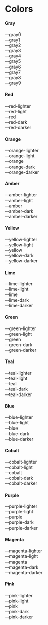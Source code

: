 
<Meta title="Design/Colors" />

<style>{`
  .colorContainer {
    display: flex;
    margin-bottom: 24px;
  }

  .colorData {
    width: 100px;
  }

  .swatches {
    display: grid;
    grid-template-columns: repeat(5, 1fr);
    grid-gap: 12px;
    width: 100%;
  }

  .swatchColor {
    border-radius: 4px;
    height: 40px;
  }

  .swatchName {
    width: 100%;
    text-align: right;
    font-size: .8rem;
  }
`}</style>

# Colors

<div className="colorContainer">
  <div className="colorData">
    <h4>Gray</h4>
  </div>
  <div className="swatches">
    <div className="swatch">
      <div className="swatchColor" style={{ background: "var(--gray0)" }} />
      <caption className="swatchName">--gray0</caption>
    </div>
    <div className="swatch">
      <div className="swatchColor" style={{ background: "var(--gray1)" }} />
      <caption className="swatchName">--gray1</caption>
    </div>
    <div className="swatch">
      <div className="swatchColor" style={{ background: "var(--gray2)" }} />
      <caption className="swatchName">--gray2</caption>
    </div>
    <div className="swatch">
      <div className="swatchColor" style={{ background: "var(--gray3)" }} />
      <caption className="swatchName">--gray3</caption>
    </div>
    <div className="swatch">
      <div className="swatchColor" style={{ background: "var(--gray4)" }} />
      <caption className="swatchName">--gray4</caption>
    </div>
    <div className="swatch">
      <div className="swatchColor" style={{ background: "var(--gray5)" }} />
      <caption className="swatchName">--gray5</caption>
    </div>
    <div className="swatch">
      <div className="swatchColor" style={{ background: "var(--gray6)" }} />
      <caption className="swatchName">--gray6</caption>
    </div>
    <div className="swatch">
      <div className="swatchColor" style={{ background: "var(--gray7)" }} />
      <caption className="swatchName">--gray7</caption>
    </div>
    <div className="swatch">
      <div className="swatchColor" style={{ background: "var(--gray8)" }} />
      <caption className="swatchName">--gray8</caption>
    </div>
    <div className="swatch">
      <div className="swatchColor" style={{ background: "var(--gray9)" }} />
      <caption className="swatchName">--gray9</caption>
    </div>
  </div>
</div>

<div className="colorContainer">
  <div className="colorData">
    <h4>Red</h4>
  </div>
  <div className="swatches">
    <div className="swatch">
      <div
        className="swatchColor"
        style={{ background: "var(--red-lighter)" }}
      />
      <caption className="swatchName">--red-lighter</caption>
    </div>
    <div className="swatch">
      <div className="swatchColor" style={{ background: "var(--red-light)" }} />
      <caption className="swatchName">--red-light</caption>
    </div>
    <div className="swatch">
      <div className="swatchColor" style={{ background: "var(--red)" }} />
      <caption className="swatchName">--red</caption>
    </div>
    <div className="swatch">
      <div className="swatchColor" style={{ background: "var(--red-dark)" }} />
      <caption className="swatchName">--red-dark</caption>
    </div>
    <div className="swatch">
      <div
        className="swatchColor"
        style={{ background: "var(--red-darker)" }}
      />
      <caption className="swatchName">--red-darker</caption>
    </div>
  </div>
</div>

<div className="colorContainer">
  <div className="colorData">
    <h4>Orange</h4>
  </div>
  <div className="swatches">
    <div className="swatch">
      <div
        className="swatchColor"
        style={{ background: "var(--orange-lighter)" }}
      />
      <caption className="swatchName">--orange-lighter</caption>
    </div>
    <div className="swatch">
      <div
        className="swatchColor"
        style={{ background: "var(--orange-light)" }}
      />
      <caption className="swatchName">--orange-light</caption>
    </div>
    <div className="swatch">
      <div className="swatchColor" style={{ background: "var(--orange)" }} />
      <caption className="swatchName">--orange</caption>
    </div>
    <div className="swatch">
      <div
        className="swatchColor"
        style={{ background: "var(--orange-dark)" }}
      />
      <caption className="swatchName">--orange-dark</caption>
    </div>
    <div className="swatch">
      <div
        className="swatchColor"
        style={{ background: "var(--orange-darker)" }}
      />
      <caption className="swatchName">--orange-darker</caption>
    </div>
  </div>
</div>

<div className="colorContainer">
  <div className="colorData">
    <h4>Amber</h4>
  </div>
  <div className="swatches">
    <div className="swatch">
      <div
        className="swatchColor"
        style={{ background: "var(--amber-lighter)" }}
      />
      <caption className="swatchName">--amber-lighter</caption>
    </div>
    <div className="swatch">
      <div
        className="swatchColor"
        style={{ background: "var(--amber-light)" }}
      />
      <caption className="swatchName">--amber-light</caption>
    </div>
    <div className="swatch">
      <div className="swatchColor" style={{ background: "var(--amber)" }} />
      <caption className="swatchName">--amber</caption>
    </div>
    <div className="swatch">
      <div
        className="swatchColor"
        style={{ background: "var(--amber-dark)" }}
      />
      <caption className="swatchName">--amber-dark</caption>
    </div>
    <div className="swatch">
      <div
        className="swatchColor"
        style={{ background: "var(--amber-darker)" }}
      />
      <caption className="swatchName">--amber-darker</caption>
    </div>
  </div>
</div>

<div className="colorContainer">
  <div className="colorData">
    <h4>Yellow</h4>
  </div>
  <div className="swatches">
    <div className="swatch">
      <div
        className="swatchColor"
        style={{ background: "var(--yellow-lighter)" }}
      />
      <caption className="swatchName">--yellow-lighter</caption>
    </div>
    <div className="swatch">
      <div
        className="swatchColor"
        style={{ background: "var(--yellow-light)" }}
      />
      <caption className="swatchName">--yellow-light</caption>
    </div>
    <div className="swatch">
      <div className="swatchColor" style={{ background: "var(--yellow)" }} />
      <caption className="swatchName">--yellow</caption>
    </div>
    <div className="swatch">
      <div
        className="swatchColor"
        style={{ background: "var(--yellow-dark)" }}
      />
      <caption className="swatchName">--yellow-dark</caption>
    </div>
    <div className="swatch">
      <div
        className="swatchColor"
        style={{ background: "var(--yellow-darker)" }}
      />
      <caption className="swatchName">--yellow-darker</caption>
    </div>
  </div>
</div>

<div className="colorContainer">
  <div className="colorData">
    <h4>Lime</h4>
  </div>
  <div className="swatches">
    <div className="swatch">
      <div
        className="swatchColor"
        style={{ background: "var(--lime-lighter)" }}
      />
      <caption className="swatchName">--lime-lighter</caption>
    </div>
    <div className="swatch">
      <div
        className="swatchColor"
        style={{ background: "var(--lime-light)" }}
      />
      <caption className="swatchName">--lime-light</caption>
    </div>
    <div className="swatch">
      <div className="swatchColor" style={{ background: "var(--lime)" }} />
      <caption className="swatchName">--lime</caption>
    </div>
    <div className="swatch">
      <div className="swatchColor" style={{ background: "var(--lime-dark)" }} />
      <caption className="swatchName">--lime-dark</caption>
    </div>
    <div className="swatch">
      <div
        className="swatchColor"
        style={{ background: "var(--lime-darker)" }}
      />
      <caption className="swatchName">--lime-darker</caption>
    </div>
  </div>
</div>

<div className="colorContainer">
  <div className="colorData">
    <h4>Green</h4>
  </div>
  <div className="swatches">
    <div className="swatch">
      <div
        className="swatchColor"
        style={{ background: "var(--green-lighter)" }}
      />
      <caption className="swatchName">--green-lighter</caption>
    </div>
    <div className="swatch">
      <div
        className="swatchColor"
        style={{ background: "var(--green-light)" }}
      />
      <caption className="swatchName">--green-light</caption>
    </div>
    <div className="swatch">
      <div className="swatchColor" style={{ background: "var(--green)" }} />
      <caption className="swatchName">--green</caption>
    </div>
    <div className="swatch">
      <div
        className="swatchColor"
        style={{ background: "var(--green-dark)" }}
      />
      <caption className="swatchName">--green-dark</caption>
    </div>
    <div className="swatch">
      <div
        className="swatchColor"
        style={{ background: "var(--green-darker)" }}
      />
      <caption className="swatchName">--green-darker</caption>
    </div>
  </div>
</div>

<div className="colorContainer">
  <div className="colorData">
    <h4>Teal</h4>
  </div>
  <div className="swatches">
    <div className="swatch">
      <div
        className="swatchColor"
        style={{ background: "var(--teal-lighter)" }}
      />
      <caption className="swatchName">--teal-lighter</caption>
    </div>
    <div className="swatch">
      <div
        className="swatchColor"
        style={{ background: "var(--teal-light)" }}
      />
      <caption className="swatchName">--teal-light</caption>
    </div>
    <div className="swatch">
      <div className="swatchColor" style={{ background: "var(--teal)" }} />
      <caption className="swatchName">--teal</caption>
    </div>
    <div className="swatch">
      <div className="swatchColor" style={{ background: "var(--teal-dark)" }} />
      <caption className="swatchName">--teal-dark</caption>
    </div>
    <div className="swatch">
      <div
        className="swatchColor"
        style={{ background: "var(--teal-darker)" }}
      />
      <caption className="swatchName">--teal-darker</caption>
    </div>
  </div>
</div>

<div className="colorContainer">
  <div className="colorData">
    <h4>Blue</h4>
  </div>
  <div className="swatches">
    <div className="swatch">
      <div
        className="swatchColor"
        style={{ background: "var(--blue-lighter)" }}
      />
      <caption className="swatchName">--blue-lighter</caption>
    </div>
    <div className="swatch">
      <div
        className="swatchColor"
        style={{ background: "var(--blue-light)" }}
      />
      <caption className="swatchName">--blue-light</caption>
    </div>
    <div className="swatch">
      <div className="swatchColor" style={{ background: "var(--blue)" }} />
      <caption className="swatchName">--blue</caption>
    </div>
    <div className="swatch">
      <div className="swatchColor" style={{ background: "var(--blue-dark)" }} />
      <caption className="swatchName">--blue-dark</caption>
    </div>
    <div className="swatch">
      <div
        className="swatchColor"
        style={{ background: "var(--blue-darker)" }}
      />
      <caption className="swatchName">--blue-darker</caption>
    </div>
  </div>
</div>

<div className="colorContainer">
  <div className="colorData">
    <h4>Cobalt</h4>
  </div>
  <div className="swatches">
    <div className="swatch">
      <div
        className="swatchColor"
        style={{ background: "var(--cobalt-lighter)" }}
      />
      <caption className="swatchName">--cobalt-lighter</caption>
    </div>
    <div className="swatch">
      <div
        className="swatchColor"
        style={{ background: "var(--cobalt-light)" }}
      />
      <caption className="swatchName">--cobalt-light</caption>
    </div>
    <div className="swatch">
      <div className="swatchColor" style={{ background: "var(--cobalt)" }} />
      <caption className="swatchName">--cobalt</caption>
    </div>
    <div className="swatch">
      <div
        className="swatchColor"
        style={{ background: "var(--cobalt-dark)" }}
      />
      <caption className="swatchName">--cobalt-dark</caption>
    </div>
    <div className="swatch">
      <div
        className="swatchColor"
        style={{ background: "var(--cobalt-darker)" }}
      />
      <caption className="swatchName">--cobalt-darker</caption>
    </div>
  </div>
</div>

<div className="colorContainer">
  <div className="colorData">
    <h4>Purple</h4>
  </div>
  <div className="swatches">
    <div className="swatch">
      <div
        className="swatchColor"
        style={{ background: "var(--purple-lighter)" }}
      />
      <caption className="swatchName">--purple-lighter</caption>
    </div>
    <div className="swatch">
      <div
        className="swatchColor"
        style={{ background: "var(--purple-light)" }}
      />
      <caption className="swatchName">--purple-light</caption>
    </div>
    <div className="swatch">
      <div className="swatchColor" style={{ background: "var(--purple)" }} />
      <caption className="swatchName">--purple</caption>
    </div>
    <div className="swatch">
      <div
        className="swatchColor"
        style={{ background: "var(--purple-dark)" }}
      />
      <caption className="swatchName">--purple-dark</caption>
    </div>
    <div className="swatch">
      <div
        className="swatchColor"
        style={{ background: "var(--purple-darker)" }}
      />
      <caption className="swatchName">--purple-darker</caption>
    </div>
  </div>
</div>

<div className="colorContainer">
  <div className="colorData">
    <h4>Magenta</h4>
  </div>
  <div className="swatches">
    <div className="swatch">
      <div
        className="swatchColor"
        style={{ background: "var(--magenta-lighter)" }}
      />
      <caption className="swatchName">--magenta-lighter</caption>
    </div>
    <div className="swatch">
      <div
        className="swatchColor"
        style={{ background: "var(--magenta-light)" }}
      />
      <caption className="swatchName">--magenta-light</caption>
    </div>
    <div className="swatch">
      <div className="swatchColor" style={{ background: "var(--magenta)" }} />
      <caption className="swatchName">--magenta</caption>
    </div>
    <div className="swatch">
      <div
        className="swatchColor"
        style={{ background: "var(--magenta-dark)" }}
      />
      <caption className="swatchName">--magenta-dark</caption>
    </div>
    <div className="swatch">
      <div
        className="swatchColor"
        style={{ background: "var(--magenta-darker)" }}
      />
      <caption className="swatchName">--magenta-darker</caption>
    </div>
  </div>
</div>

<div className="colorContainer">
  <div className="colorData">
    <h4>Pink</h4>
  </div>
  <div className="swatches">
    <div className="swatch">
      <div
        className="swatchColor"
        style={{ background: "var(--pink-lighter)" }}
      />
      <caption className="swatchName">--pink-lighter</caption>
    </div>
    <div className="swatch">
      <div
        className="swatchColor"
        style={{ background: "var(--pink-light)" }}
      />
      <caption className="swatchName">--pink-light</caption>
    </div>
    <div className="swatch">
      <div className="swatchColor" style={{ background: "var(--pink)" }} />
      <caption className="swatchName">--pink</caption>
    </div>
    <div className="swatch">
      <div className="swatchColor" style={{ background: "var(--pink-dark)" }} />
      <caption className="swatchName">--pink-dark</caption>
    </div>
    <div className="swatch">
      <div
        className="swatchColor"
        style={{ background: "var(--pink-darker)" }}
      />
      <caption className="swatchName">--pink-darker</caption>
    </div>
  </div>
</div>

